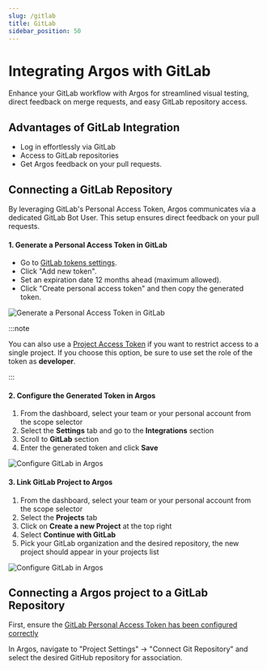 ```yaml
---
slug: /gitlab
title: GitLab
sidebar_position: 50
---
```


# Integrating Argos with GitLab

Enhance your GitLab workflow with Argos for streamlined visual testing, direct feedback on merge requests, and easy GitLab repository access.

## Advantages of GitLab Integration

- Log in effortlessly via GitLab
- Access to GitLab repositories
- Get Argos feedback on your pull requests.

## Connecting a GitLab Repository

By leveraging GitLab's Personal Access Token, Argos communicates via a dedicated GitLab Bot User. This setup ensures direct feedback on your pull requests.

#### 1. Generate a Personal Access Token in GitLab

- Go to [GitLab tokens settings](https://gitlab.com/-/profile/personal_access_tokens?name=argos2&scopes=api,read_user).
- Click "Add new token".
- Set an expiration date 12 months ahead (maximum allowed).
- Click "Create personal access token" and then copy the generated token.

![Generate a Personal Access Token in GitLab](@site/src/img/gitlab-create-token.png)

:::note

You can also use a [Project Access Token](https://docs.gitlab.com/ee/user/project/settings/project_access_tokens.html) if you want to restrict access to a single project. If you choose this option, be sure to use set the role of the token as **developer**.

:::

#### 2. Configure the Generated Token in Argos

1. From the dashboard, select your team or your personal account from the scope selector
2. Select the **Settings** tab and go to the **Integrations** section
3. Scroll to **GitLab** section
4. Enter the generated token and click **Save**

![Configure GitLab in Argos](@site/src/img/gitlab-configuration-argos.png)

#### 3. Link GitLab Project to Argos

1. From the dashboard, select your team or your personal account from the scope selector
2. Select the **Projects** tab
3. Click on **Create a new Project** at the top right
4. Select **Continue with GitLab**
5. Pick your GitLab organization and the desired repository, the new project should appear in your projects list

![Configure GitLab in Argos](@site/src/img/argos-create-new-project.png)

## Connecting a Argos project to a GitLab Repository

First, ensure the [GitLab Personal Access Token has been configured correctly](#connecting-a-gitlab-repository)

In Argos, navigate to "Project Settings" → "Connect Git Repository" and select the desired GitHub repository for association.
